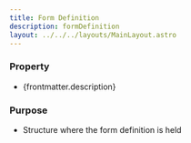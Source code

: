 ```yaml
---
title: Form Definition
description: formDefinition
layout: ../../../layouts/MainLayout.astro
---
```


### Property

- {frontmatter.description}

### Purpose

- Structure where the form definition is held
